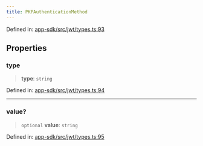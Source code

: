 ```yaml
---
title: PKPAuthenticationMethod
---
```


Defined in: [app-sdk/src/jwt/types.ts:93](https://github.com/LIT-Protocol/Vincent/blob/1ec4d670031700c70e1e2ba1640f87d4b5f07fe8/packages/libs/app-sdk/src/jwt/types.ts#L93)

## Properties

### type

> **type**: `string`

Defined in: [app-sdk/src/jwt/types.ts:94](https://github.com/LIT-Protocol/Vincent/blob/1ec4d670031700c70e1e2ba1640f87d4b5f07fe8/packages/libs/app-sdk/src/jwt/types.ts#L94)

***

### value?

> `optional` **value**: `string`

Defined in: [app-sdk/src/jwt/types.ts:95](https://github.com/LIT-Protocol/Vincent/blob/1ec4d670031700c70e1e2ba1640f87d4b5f07fe8/packages/libs/app-sdk/src/jwt/types.ts#L95)
